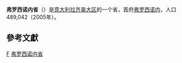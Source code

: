{{Unreferenced|time=2018-09-11T15:50:59+00:00}}
{{NoteTA
|T=zh-hans:弗罗西诺内省;zh-hant:佛羅西羅內省;
|1=zh-hans:弗罗西诺内;zh-hant:佛羅西羅內;
|2=zh-hans:拉齐奥;zh-hant:拉吉歐;
}}
{{Infobox_ProvinceIT |
  fullname              = |
  name                  = Frosinone |
  region                = [[拉齐奥大区|拉齐奥大区]] |
  capital               = [[弗罗西诺内|弗罗西诺内]] |
  commune               = 91 |
  area                  = 3,244 |
  population_as_of      = 2005年 |
  population            = 489,042|
  populationdensity     = 151 |
  vehicle               = FR |
  postal_code           = 03100 |
  telephone_prefix      = 0775 |
  ISTAT                 = 060 |
  president             = Francesco Scalia |
}}
'''弗罗西诺内省'''（{{lang-it|Provincia di Frosinone}}）是[[意大利|意大利]][[拉齐奥大区|拉齐奥大区]]的一个省，首府[[弗罗西诺内|弗罗西诺内]]，人口489,042（2005年）。

== 參考文獻 ==
{{reflist}}

{{Italy-geo-stub}}
{{Lazio}}
{{弗羅西諾內省市鎮}}
{{Authority control}}
[[Category:意大利省份|F]]
[[Category:弗罗西诺内省|]]